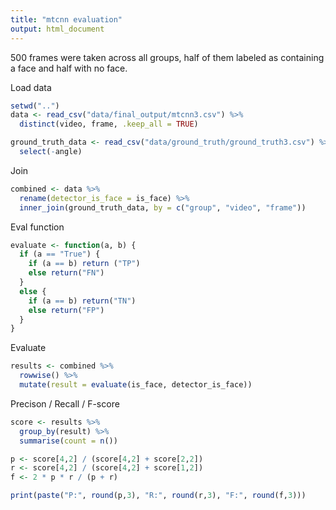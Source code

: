 ```yaml
---
title: "mtcnn evaluation"
output: html_document
---
```


500 frames were taken across all groups, half of them labeled as containing a face and half with no face.

Load data
```r
setwd("..")
data <- read_csv("data/final_output/mtcnn3.csv") %>%
  distinct(video, frame, .keep_all = TRUE)

ground_truth_data <- read_csv("data/ground_truth/ground_truth3.csv") %>%
  select(-angle)
```

Join
```r
combined <- data %>%
  rename(detector_is_face = is_face) %>%
  inner_join(ground_truth_data, by = c("group", "video", "frame"))
```

Eval function
```r
evaluate <- function(a, b) {
  if (a == "True") {
    if (a == b) return ("TP")
    else return("FN")
  }
  else {
    if (a == b) return("TN")
    else return("FP")
  }
}
```

Evaluate
```r
results <- combined %>%
  rowwise() %>%
  mutate(result = evaluate(is_face, detector_is_face))
```

Precison / Recall / F-score
```r
score <- results %>%
  group_by(result) %>%
  summarise(count = n())

p <- score[4,2] / (score[4,2] + score[2,2])
r <- score[4,2] / (score[4,2] + score[1,2])
f <- 2 * p * r / (p + r)

print(paste("P:", round(p,3), "R:", round(r,3), "F:", round(f,3)))
```

